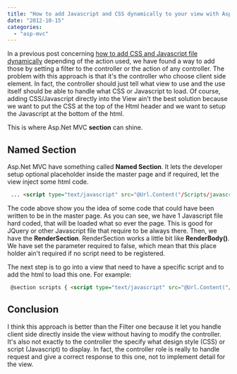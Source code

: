```yaml
---
title: "How to add Javascript and CSS dynamically to your view with Asp.Net MVC4"
date: "2012-10-15"
categories: 
  - "asp-mvc"
---
```


In a previous post concerning [how to add CSS and Javascript file dynamically](./how-to-add-css-file-or-javascript-file-by-action-of-controller) depending of the action used, we have found a way to add those by setting a filter to the controller or the action of any controller. The problem with this approach is that it's the controller who choose client side element. In fact, the controller should just tell what view to use and the use itself should be able to handle what CSS or Javascript to load. Of course, adding CSS/Javascript directly into the View ain't the best solution because we want to put the CSS at the top of the Html header and we want to setup the Javascript at the bottom of the html.

This is where Asp.Net MVC **section** can shine.

## Named Section

Asp.Net MVC have something called **Named Section**. It lets the developer setup optional placeholder inside the master page and if required, let the view inject some html code. 

```html
 ... <script type="text/javascript" src="@Url.Content("/Scripts/javascriptAlwaysLoaded.js)"> @RenderSection("scripts", required: false) </html> 
``` 

The code above show you the idea of some code that could have been written to be in the master page. As you can see, we have 1 Javascript file hard coded, that will be loaded what so ever the page. This is good for JQuery or other Javascript file that require to be always there. Then, we have the **RenderSection**. RenderSection works a little bit like **RenderBody()**. We have set the parameter required to false, which mean that this place holder ain't required if no script need to be registered.

The next step is to go into a view that need to have a specific script and to add the html to load this one. For example:


```html 
 @section scripts { <script type="text/javascript" src="@Url.Content("/Scripts/ABC.js")"></script> } 
``` 

## Conclusion

I think this approach is better than the Filter one because it let you handle client side directly inside the view without having to modify the controller. It's also not exactly to the controller the specify what design style (CSS) or script (Javascript) to display. In fact, the controller role is really to handle request and give a correct response to this one, not to implement detail for the view.
